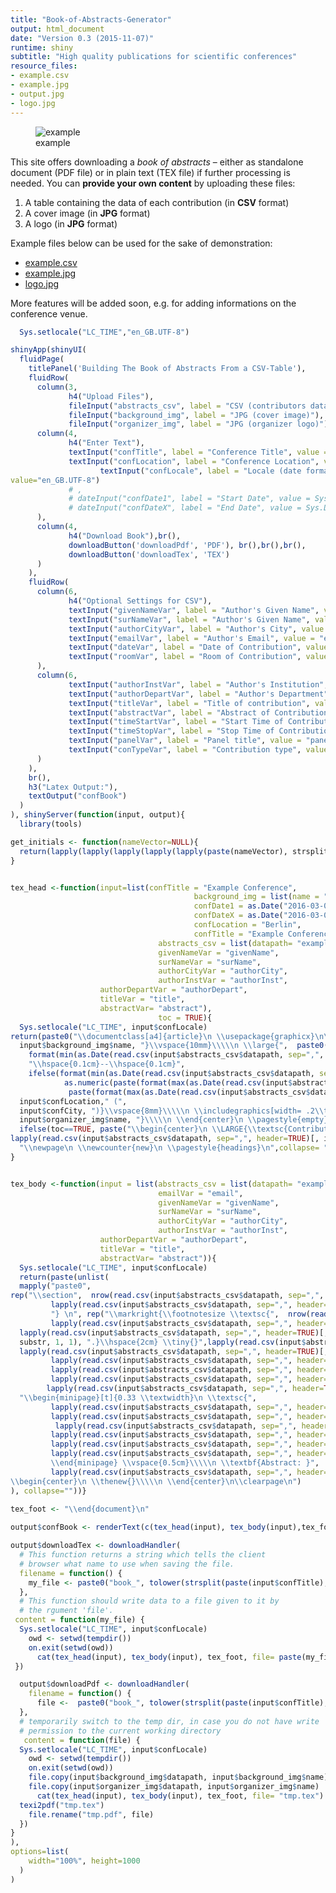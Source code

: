 ```yaml
---
title: "Book-of-Abstracts-Generator"
output: html_document
date: "Version 0.3 (2015-11-07)"
runtime: shiny
subtitle: "High quality publications for scientific conferences"
resource_files:
- example.csv
- example.jpg
- output.jpg
- logo.jpg
---
```



![example](output.jpg)

This site offers downloading a *book of abstracts* -- either as standalone document (PDF file) or in plain text (TEX file) if further processing is needed. You can **provide your own content** by uploading these files:

1. A table containing the data of each contribution (in **CSV** format)  
2. A cover image (in **JPG** format)  
3. A logo (in **JPG** format)  

Example files below can be used for the sake of demonstration:  

- [example.csv](https://www.dropbox.com/s/rrpa4gf5v6hp9fs/example.csv?dl=1)     
- [example.jpg](https://www.dropbox.com/s/kmuuqro6trk3qal/example.jpg?dl=1)      
- [logo.jpg](https://www.dropbox.com/s/217hjlil10iexiz/logo.jpg?dl=1)     

More features will be added soon, e.g. for adding informations on the conference venue.
```r
  Sys.setlocale("LC_TIME","en_GB.UTF-8")
```

```r


shinyApp(shinyUI(
  fluidPage(
    titlePanel('Building The Book of Abstracts From a CSV-Table'),
    fluidRow(
      column(3,  
             h4("Upload Files"),
             fileInput("abstracts_csv", label = "CSV (contributors data)"),
             fileInput("background_img", label = "JPG (cover image)"),
             fileInput("organizer_img", label = "JPG (organizer logo)")),
      column(4,
             h4("Enter Text"),
             textInput("confTitle", label = "Conference Title", value = "Example Conference"),
             textInput("confLocation", label = "Conference Location", value = "Tiefseestudios"),    textInput("confCity", label = "Conference City", value = "Berlin"), 
                    textInput("confLocale", label = "Locale (date format)", 
value="en_GB.UTF-8")
             # ,
             # dateInput("confDate1", label = "Start Date", value = Sys.Date()+14, min = Sys.Date(), max = Sys.Date()+365*10),
             # dateInput("confDateX", label = "End Date", value = Sys.Date()+19, min = Sys.Date(), max = Sys.Date()+365*10)
      ),
      column(4,
             h4("Download Book"),br(),          
             downloadButton('downloadPdf', 'PDF'), br(),br(),br(),
             downloadButton('downloadTex', 'TEX')
      )
    ),
    fluidRow(
      column(6,
             h4("Optional Settings for CSV"),
             textInput("givenNameVar", label = "Author's Given Name", value = "givenName"),
             textInput("surNameVar", label = "Author's Given Name", value = "surName"),
             textInput("authorCityVar", label = "Author's City", value = "authorCity"),
             textInput("emailVar", label = "Author's Email", value = "email"),
             textInput("dateVar", label = "Date of Contribution", value = "day"),
             textInput("roomVar", label = "Room of Contribution", value = "room")
      ),
      column(6,  
             textInput("authorInstVar", label = "Author's Institution", value = "authorInst"),
             textInput("authorDepartVar", label = "Author's Department", value = "authorDepart"), 
             textInput("titleVar", label = "Title of contribution", value = "title"),
             textInput("abstractVar", label = "Abstract of Contribution", value = "abstract"),
             textInput("timeStartVar", label = "Start Time of Contribution", value = "timeStart"),
             textInput("timeStopVar", label = "Stop Time of Contribution", value = "timeStop"),
             textInput("panelVar", label = "Panel title", value = "panel"),
             textInput("conTypeVar", label = "Contribution type", value = "conType")
      )
    ),
    br(),
    h3("Latex Output:"),
    textOutput("confBook")
  )
), shinyServer(function(input, output){
  library(tools)   

get_initials <- function(nameVector=NULL){
  return(lapply(lapply(lapply(lapply(lapply(paste(nameVector), strsplit, " "), unlist), substr, 1, 1), unlist), paste, collapse=""))
}


tex_head <-function(input=list(confTitle = "Example Conference",
                                         background_img = list(name = "example.jpg"),
                                         confDate1 = as.Date("2016-03-05"), 
                                         confDateX = as.Date("2016-03-08"),
                                         confLocation = "Berlin",
                                         confTitle = "Example Conference",
                                 abstracts_csv = list(datapath= "example.csv"),
                                 givenNameVar = "givenName", 
                                 surNameVar = "surName",
                                 authorCityVar = "authorCity",
                                 authorInstVar = "authorInst",
                    authorDepartVar = "authorDepart", 
                    titleVar = "title",
                    abstractVar= "abstract"),
                                 toc = TRUE){
  Sys.setlocale("LC_TIME", input$confLocale)
return(paste0("\\documentclass[a4]{article}\n \\usepackage{graphicx}\n\\begin{document}\n \\begin{center}\n \\Huge{",   input$confTitle, "}\\vspace{8mm}\\\\\n \\includegraphics[width= 1.0\\textwidth]{",
  input$background_img$name, "}\\vspace{10mm}\\\\\n \\large{",  paste0(
    format(min(as.Date(read.csv(input$abstracts_csv$datapath, sep=",", header=TRUE)[,input$dateVar])), "%B "), as.numeric(paste(format(min(as.Date(read.csv(input$abstracts_csv$datapath, sep=",", header=TRUE)[,input$dateVar])), "%d"))),
    "\\hspace{0.1cm}--\\hspace{0.1cm}",
    ifelse(format(min(as.Date(read.csv(input$abstracts_csv$datapath, sep=",", header=TRUE)[,input$dateVar])), "%B")==format(max(as.Date(read.csv(input$abstracts_csv$datapath, sep=",", header=TRUE)[,input$dateVar])), "%B"), 
            as.numeric(paste(format(max(as.Date(read.csv(input$abstracts_csv$datapath, sep=",", header=TRUE)[,input$dateVar])), "%d"))), 
             paste(format(max(as.Date(read.csv(input$abstracts_csv$datapath, sep=",", header=TRUE)[,input$dateVar])), "%B "),  as.numeric(paste(format(min(as.Date(read.csv(input$abstracts_csv$datapath, sep=",", header=TRUE)[,input$dateVar])), "%d"))))), ", ",format(max(as.Date(read.csv(input$abstracts_csv$datapath, sep=",", header=TRUE)[,input$dateVar])), "%Y")),"\\\\\n ", 
  input$confLocation," (", 
  input$confCity, ")}\\vspace{8mm}\\\\\n \\includegraphics[width= .2\\textwidth]{",
  input$organizer_img$name, "}\\\\\n \\end{center}\n \\pagestyle{empty}\n \\newpage\n",
  ifelse(toc==TRUE, paste("\\begin{center}\n \\LARGE{\\textsc{Contributors}}\\vspace{8mm}\\\\\n  \\end{center}\n \\begin{tabular*}{\\textwidth}{l @{\\extracolsep{\\fill}} r}\n",  paste0(rep("\\textsc{", length(read.csv(input$abstracts_csv$datapath, sep=",", header=TRUE)[,1])), 
lapply(read.csv(input$abstracts_csv$datapath, sep=",", header=TRUE)[, input$surNameVar], paste), ", ", get_initials(read.csv(input$abstracts_csv$datapath, sep=",", header=TRUE)[,input$givenNameVar]), "}&", lapply(lapply(strsplit(paste(read.csv(input$abstracts_csv$datapath, sep=",", header=TRUE)[,input$titleVar]), " "), "[", 1:5), paste, collapse = " "),"\\hspace{6mm} ",  1:nrow(read.csv(input$abstracts_csv$datapath, sep=",", header=TRUE)), "\\\\\n", collapse=""), " \\end{tabular*}", collapse=""), " "), 
  "\\newpage\n \\newcounter{new}\n \\pagestyle{headings}\n",collapse= ""))
}


tex_body <-function(input = list(abstracts_csv = list(datapath= "example.csv"), 
                                 emailVar = "email",
                                 givenNameVar = "givenName", 
                                 surNameVar = "surName",
                                 authorCityVar = "authorCity",
                                 authorInstVar = "authorInst",
                    authorDepartVar = "authorDepart", 
                    titleVar = "title",
                    abstractVar= "abstract")){
  Sys.setlocale("LC_TIME", input$confLocale)
  return(paste(unlist(
  mapply("paste0",
rep("\\section",  nrow(read.csv(input$abstracts_csv$datapath, sep=",", header=TRUE))), "*{", 
         lapply(read.csv(input$abstracts_csv$datapath, sep=",", header=TRUE)[, input$titleVar], paste),
         "} \n", rep("\\markright{\\footnotesize \\textsc{",  nrow(read.csv(input$abstracts_csv$datapath, sep=",", header=TRUE))), 
         lapply(read.csv(input$abstracts_csv$datapath, sep=",", header=TRUE)[, input$surNameVar], paste), ", ", lapply(
  lapply(read.csv(input$abstracts_csv$datapath, sep=",", header=TRUE)[, input$givenNameVar], paste), 
  substr, 1, 1), ".}\\hspace{2cm} \\tiny{}",lapply(read.csv(input$abstracts_csv$datapath, sep=",", header=TRUE)[, input$conTypeVar], paste0), " on ",
  lapply(read.csv(input$abstracts_csv$datapath, sep=",", header=TRUE)[, input$dateVar], paste0), " from ",
         lapply(read.csv(input$abstracts_csv$datapath, sep=",", header=TRUE)[, input$timeStartVar], paste0), " to ",
         lapply(read.csv(input$abstracts_csv$datapath, sep=",", header=TRUE)[, input$timeStopVar], paste0), " in Room ",
         lapply(read.csv(input$abstracts_csv$datapath, sep=",", header=TRUE)[, input$roomVar], paste0), "\\footnotesize{}\\hfill{}\n",
        lapply(read.csv(input$abstracts_csv$datapath, sep=",", header=TRUE)[, input$panelVar], paste), "}\n\\normalsize \\thispagestyle{myheadings}\n \\pagenumbering{gobble}\n",
  "\\begin{minipage}[t]{0.33 \\textwidth}\n \\textsc{",
         lapply(read.csv(input$abstracts_csv$datapath, sep=",", header=TRUE)[, input$givenNameVar], paste), " ", 
         lapply(read.csv(input$abstracts_csv$datapath, sep=",", header=TRUE)[, input$surNameVar], paste), "}\\\\\n\\texttt{", 
          lapply(read.csv(input$abstracts_csv$datapath, sep=",", header=TRUE)[, input$emailVar], paste),"}\\end{minipage}\n\\begin{minipage}[t]{0.67  \\textwidth}\n\\begin{flushright}\n\\textit{",
         lapply(read.csv(input$abstracts_csv$datapath, sep=",", header=TRUE)[, input$authorDepartVar], paste),  "}\\\\\n\\textit{",
         lapply(read.csv(input$abstracts_csv$datapath, sep=",", header=TRUE)[, input$authorInstVar], paste),"}\\\\\n\\textit{",
         lapply(read.csv(input$abstracts_csv$datapath, sep=",", header=TRUE)[, input$authorCityVar], paste),  "}\\\\\n\\end{flushright}\n
         \\end{minipage} \\vspace{0.5cm}\\\\\n \\textbf{Abstract: }",
         lapply(read.csv(input$abstracts_csv$datapath, sep=",", header=TRUE)[, input$abstractVar], paste), "\n   \\addtocounter{new}{1}\n \\vfill\n
\\begin{center}\n \\thenew{}\\\\\n \\end{center}\n\\clearpage\n")
), collapse=""))}

tex_foot <- "\\end{document}\n"
  
output$confBook <- renderText(c(tex_head(input), tex_body(input),tex_foot))

output$downloadTex <- downloadHandler(
  # This function returns a string which tells the client
  # browser what name to use when saving the file.
  filename = function() {
    my_file <- paste0("book_", tolower(strsplit(paste(input$confTitle), " ")[[1]]), ".tex")
  },
  # This function should write data to a file given to it by
  # the rgument 'file'.
 content = function(my_file) {
  Sys.setlocale("LC_TIME", input$confLocale)
    owd <- setwd(tempdir())  
    on.exit(setwd(owd))
      cat(tex_head(input), tex_body(input), tex_foot, file= paste(my_file))
 })

  output$downloadPdf <- downloadHandler(
    filename = function() {
      file <-  paste0("book_", tolower(strsplit(paste(input$confTitle), " ")[[1]]), ".pdf")
  },
  # temporarily switch to the temp dir, in case you do not have write
  # permission to the current working directory
   content = function(file) {
  Sys.setlocale("LC_TIME", input$confLocale)
    owd <- setwd(tempdir())  
    on.exit(setwd(owd))
    file.copy(input$background_img$datapath, input$background_img$name)
    file.copy(input$organizer_img$datapath, input$organizer_img$name)
      cat(tex_head(input), tex_body(input), tex_foot, file= "tmp.tex")
  texi2pdf("tmp.tex")  
    file.rename("tmp.pdf", file)
  })
}
),
options=list(
    width="100%", height=1000
  )
)

```
